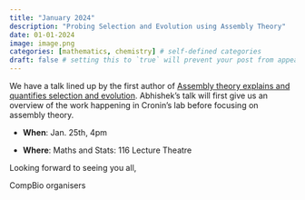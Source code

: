 ```yaml
---
title: "January 2024"
description: "Probing Selection and Evolution using Assembly Theory"
date: 01-01-2024
image: image.png
categories: [mathematics, chemistry] # self-defined categories
draft: false # setting this to `true` will prevent your post from appearing on your listing page until you're ready!
---
```


We have a talk lined up by the first author of [Assembly theory explains and quantifies selection and evolution](https://www.nature.com/articles/s41586-023-06600-9 "https://www.nature.com/articles/s41586-023-06600-9"). Abhishek's talk will first give us an overview of the work happening in Cronin's lab before focusing on assembly theory. 

-   **When**: Jan. 25th, 4pm 

-   **Where**: Maths and Stats: 116 Lecture Theatre\

Looking forward to seeing you all,

CompBio organisers

